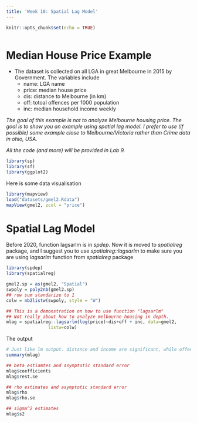 ```yaml
---
title: 'Week 10: Spatial Lag Model'
---
```


<div style="margin-bottom:50px;">
```r
knitr::opts_chunk$set(echo = TRUE)
```

</div>



# Median House Price Example

* The dataset is collected on all LGA in great Melbourne in 2015 by Government. The variables include
  + name: LGA name
  + price: median house price
  + dis: distance to Melbourne (in km)
  + off: totoal offences per 1000 population
  + inc: median household income weekly

*The goal of this example is not to analyze Melbourne housing price. The goal is to show you an example using spatial lag model. I prefer to use (if possible) some example close to Melbourne/Victoria rather than Crime data in ohio, USA.*

*All the code (and more) will be provided in Lab 9.*


```r
library(sp)
library(sf)
library(ggplot2)
```

Here is some data visualisation
```r
library(mapview)
load("datasets/gmel2.Rdata")
mapView(gmel2, zcol = "price")

```




# Spatial Lag Model

Before 2020, function lagsarlm is in *spdep*. Now it is moved to *spatialreg* package, and I suggest you to use *spatialreg::lagsarlm* to make sure you are using *lagsarlm* function from *spatialreg* package

```r
library(spdep)
library(spatialreg)
```


```r
gmel2.sp = as(gmel2, "Spatial")
swpoly = poly2nb(gmel2.sp)
## row sum standarize to 1
colw = nb2listw(swpoly, style = "W")

## This is a demonstration on how to use function "lagsarlm"
## Not really about how to analyze melbourne housing in depth. 
mlag = spatialreg::lagsarlm(log(price)~dis+off + inc, data=gmel2, 
                listw=colw) 

```


The output

```r
# Just like lm output. distance and income are significant, while offense is not.
summary(mlag)
```


```r
## beta estiamtes and asymptotic standard error
mlag$coefficients
mlag$rest.se
```

```r
## rho estimates and asymptotic standard error
mlag$rho
mlag$rho.se
```

```r
## sigma^2 estimates
mlag$s2
```




